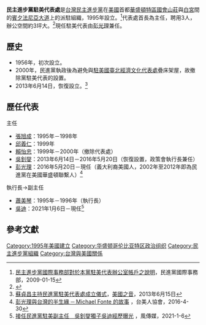 '''民主進步黨駐美代表處'''是[[台灣|台灣]][[民主進步黨|民主進步黨]]在[[美國|美國]]首都[[華盛頓哥倫比亞特區|華盛頓特區]][[國會山莊|國會山莊]]與[[白宮|白宮]]間的[[賓夕法尼亞大道|賓夕法尼亞大道]]上的派駐組織，1995年設立。<ref>[https://www.dpp.org.tw/media/contents/2750 民主進步黨國際事務部對於本黨駐美代表辦公室帳戶之說明]，民進黨國際事務部，2009-01-15</ref>代表處首長為主任，聘用3人，辦公空間約3坪大。<ref>{{Cite web |url=http://www.taiwandaily.net/gp2.aspx?_p=kSF1c9zU9HQgYptCrq6yhX4eSNRb7bLI |title=民進黨駐美代表處 3人擠3坪，美洲台灣日報 |access-date=2014-04-21 |archive-url=https://web.archive.org/web/20140421064131/http://www.taiwandaily.net/gp2.aspx?_p=kSF1c9zU9HQgYptCrq6yhX4eSNRb7bLI |archive-date=2014-04-21 |dead-url=yes }}</ref>現任駐美代表由[[彭光理|彭光理]]兼任。

==歷史==
*1956年，初次設立。
*2000年，民進黨執政後為避免與[[駐美國臺北經濟文化代表處|駐美國臺北經濟文化代表處]]疊床架屋，故撤除黨駐美代表的設置。
*2013年6月14日，恢復設立。<ref>[https://www.voacantonese.com/a/cantonese-tc-dpp-chariman-su-opens-us-mission-0615/1682367.html 蘇貞昌主持民進黨駐美代表處成立儀式 ]，[[美國之音|美國之音]]，2013年6月15日 </ref>

==歷任代表==
;主任
*[[張旭成|張旭成]]：1995年－1998年
*[[邱義仁|邱義仁]]：1999年
*[[賴怡忠|賴怡忠]]：1999年－2000年（撤除代表處）
*[[吳釗燮|吳釗燮]]：2013年6月14日－2016年5月20日（恢復設置，政策會執行長兼任）
*[[彭光理|彭光理]]：2016年5月20日－現任（義大利裔美國人，2002年至2012年即為民進黨在美國華盛頓聯繫人）<ref>[https://www.tahistory.org/%E5%BD%AD%E5%85%89%E7%90%86%E8%88%87%E5%8F%B0%E7%81%A3%E7%9A%84%E5%8D%8A%E7%94%9F%E7%B7%A3-%E2%94%80-michael-fonte-%E7%9A%84%E6%95%85%E4%BA%8B-%E2%97%8E-%E6%A5%8A%E9%81%A0%E8%96%B0-04-30-3016/ 彭光理與台灣的半生緣 ─ Michael Fonte 的故事] {{Wayback|url=https://www.tahistory.org/%E5%BD%AD%E5%85%89%E7%90%86%E8%88%87%E5%8F%B0%E7%81%A3%E7%9A%84%E5%8D%8A%E7%94%9F%E7%B7%A3-%E2%94%80-michael-fonte-%E7%9A%84%E6%95%85%E4%BA%8B-%E2%97%8E-%E6%A5%8A%E9%81%A0%E8%96%B0-04-30-3016/ |date=20210213153803 }}，台美人協會，2016-4-30</ref>

;執行長→副主任
*[[蕭美琴|蕭美琴]]：1995年－1996年（執行長）
*[[吳迪_(台灣政治人物)|吳迪]]：2021年1月6日－現任<ref>[https://www.storm.mg/article/3364463 接任民進黨駐美副主任　吳釗燮獨子吳迪經歷曝光] {{Wayback|url=https://www.storm.mg/article/3364463 |date=20210214082400 }}，風傳媒，2021-1-6</ref>

==參考文獻==
{{reflist}}

{{中華民國與美國關係}}

[[Category:1995年美國建立|Category:1995年美國建立]]
[[Category:华盛顿哥伦比亚特区政治组织|Category:华盛顿哥伦比亚特区政治组织]]
[[Category:民主進步黨組織|Category:民主進步黨組織]]
[[Category:台灣與美國關係|Category:台灣與美國關係]]